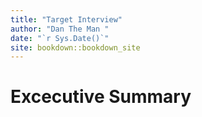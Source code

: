 ```yaml
--- 
title: "Target Interview"
author: "Dan The Man "
date: "`r Sys.Date()`"
site: bookdown::bookdown_site
---
```


# Excecutive Summary 

